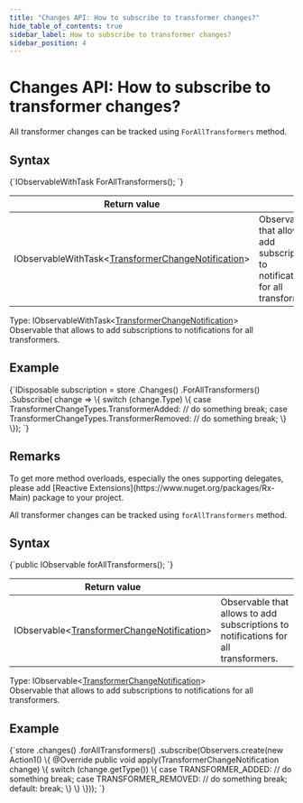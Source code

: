 ---
title: "Changes API: How to subscribe to transformer changes?"
hide_table_of_contents: true
sidebar_label: How to subscribe to transformer changes?
sidebar_position: 4
---




# Changes API: How to subscribe to transformer changes?
<LanguageSwitcher supportedLanguages={supportedLanguages} />
<LanguageContent language="csharp">


All transformer changes can be tracked using `ForAllTransformers` method.

## Syntax

<TabItem value="transformer_changes_1" label="transformer_changes_1">
<CodeBlock language="csharp">
{`IObservableWithTask<TransformerChangeNotification>
	ForAllTransformers();
`}
</CodeBlock>
</TabItem>

| Return value | |
| ------------- | ----- |
| IObservableWithTask&lt;[TransformerChangeNotification](../../glossary/transformer-change-notification.mdx)&gt; | Observable that allows to add subscriptions to notifications for all transformers. |

Type: IObservableWithTask&lt;[TransformerChangeNotification](../../glossary/transformer-change-notification.mdx)&gt;   
Observable that allows to add subscriptions to notifications for all transformers.

## Example

<TabItem value="transformer_changes_2" label="transformer_changes_2">
<CodeBlock language="csharp">
{`IDisposable subscription = store
	.Changes()
	.ForAllTransformers()
	.Subscribe(
		change =>
		\{
			switch (change.Type)
			\{
				case TransformerChangeTypes.TransformerAdded:
					// do something
					break;
				case TransformerChangeTypes.TransformerRemoved:
					// do something
					break;
			\}
		\});
`}
</CodeBlock>
</TabItem>

## Remarks

<Admonition type="info" title="">
To get more method overloads, especially the ones supporting delegates, please add [Reactive Extensions](https://www.nuget.org/packages/Rx-Main) package to your project.
</Admonition>


</LanguageContent>
<LanguageContent language="java">


All transformer changes can be tracked using `forAllTransformers` method.

## Syntax

<TabItem value="transformer_changes_1" label="transformer_changes_1">
<CodeBlock language="java">
{`public IObservable<TransformerChangeNotification> forAllTransformers();
`}
</CodeBlock>
</TabItem>

| Return value | |
| ------------- | ----- |
| IObservable&lt;[TransformerChangeNotification](../../glossary/transformer-change-notification.mdx)&gt; | Observable that allows to add subscriptions to notifications for all transformers. |

Type: IObservable&lt;[TransformerChangeNotification](../../glossary/transformer-change-notification.mdx)&gt;   
Observable that allows to add subscriptions to notifications for all transformers.

## Example

<TabItem value="transformer_changes_2" label="transformer_changes_2">
<CodeBlock language="java">
{`store
  .changes()
  .forAllTransformers()
  .subscribe(Observers.create(new Action1<TransformerChangeNotification>() \{
    @Override
    public void apply(TransformerChangeNotification change) \{
      switch (change.getType()) \{
        case TRANSFORMER_ADDED:
          // do something
          break;
        case TRANSFORMER_REMOVED:
          // do something
          break;
        default:
          break;
      \}
    \}
  \}));
`}
</CodeBlock>
</TabItem>


</LanguageContent>

<!---
- [Creating and deploying transformers](../../transformers/creating-and-deploying)

-->
